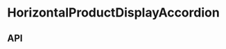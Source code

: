 
<Meta
  title="Components/HorizontalProductDisplayAccordion"
  component={HorizontalProductDisplayAccordion}
/>

# HorizontalProductDisplayAccordion

<Preview>
  <Story name="Base component">
    <AddToCartContextProvider onClick={mockAddToCartButtonOnClick}>
      <HorizontalProductDisplayAccordion
        theme={knobs.select('theme', ['dark', 'light'], 'dark', 'Presentation')}
        products={[...HorizontalProductDisplayAccordionFixture.products]}
      />
    </AddToCartContextProvider>
  </Story>
</Preview>

## API

<Props of={HorizontalProductDisplayAccordion} />

